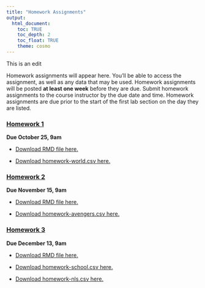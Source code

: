 ```yaml
---
title: "Homework Assignments"
output: 
  html_document:
    toc: TRUE
    toc_depth: 2
    toc_float: TRUE
    theme: cosmo
---
```


This is an edit 

Homework assignments will appear here. You'll be able to access the assignment, as well as any data that may be used. Homework assignments will be posted **at least one week** before they are due. Submit homework assignments to the course instructor by the due date and time. Homework assignments are due prior to the start of the first lab section on the day they are listed. 

### [**Homework 1**](homework/homework_1.html)

**Due October 25, 9am**

- [Download RMD file here.](homework/homework_1.Rmd)

- [Download homework-world.csv here.](homework/homework-world.csv) 

### [**Homework 2**](homework/homework_2.html)

**Due November 15, 9am**

- [Download RMD file here.](homework/homework_2.Rmd)

- [Download homework-avengers.csv here.](homework/homework-avengers.csv) 

### [**Homework 3**](homework/homework_3.html)

**Due December 13, 9am**

- [Download RMD file here.](homework/homework_3.Rmd)

- [Download homework-school.csv here.](homework/homework-school.csv) 

- [Download homework-nls.csv here.](homework/homework-nls.csv) 